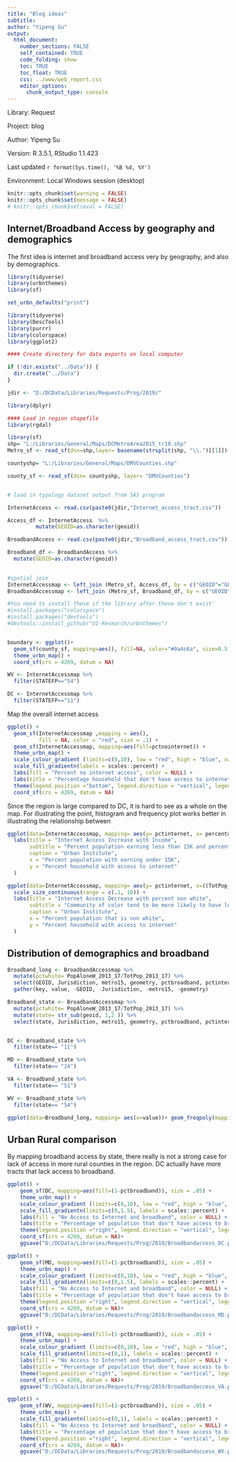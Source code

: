 ```yaml
---
title: "Blog ideas"
subtitle: 
author: "Yipeng Su"
output:
  html_document:
    number_sections: FALSE
    self_contained: TRUE
    code_folding: show
    toc: TRUE
    toc_float: TRUE
    css: ../www/web_report.css
    editor_options:
      chunk_output_type: console
---
```


<link rel="stylesheet" href="//fonts.googleapis.com/css?family=Lato" />

Library: Request

Project: blog

Author: Yipeng Su

Version: R 3.5.1, RStudio 1.1.423

Last updated `r format(Sys.time(), '%B %d, %Y')`

Environment: Local Windows session (desktop)

```r
knitr::opts_chunk$set(warning = FALSE)
knitr::opts_chunk$set(message = FALSE)
# knitr::opts_chunk$set(eval = FALSE)
```

## Internet/Broadband Access by geography and demographics

The first idea is internet and broadband access very by geography, and also by demographics. 

```r
library(tidyverse)
library(urbnthemes)
library(sf)

set_urbn_defaults("print")

library(tidyverse)
library(DescTools)
library(purrr)
library(colorspace)
library(ggplot2)

#### Create directory for data exports on local computer

if (!dir.exists("../Data")) {
  dir.create("../Data")
}

jdir <- "D:/DCData/Libraries/Requests/Prog/2019/"

library(dplyr)

#### Load in region shapefile
library(rgdal)

library(sf)
shp= "L:/Libraries/General/Maps/DCMetroArea2015_tr10.shp"
Metro_sf <- read_sf(dsn=shp,layer= basename(strsplit(shp, "\\.")[[1]])[1])

countyshp= "L:/Libraries/General/Maps/DMVCounties.shp"

county_sf <- read_sf(dsn= countyshp, layer= "DMVCounties")


# load in typology dataset output from SAS program

InternetAccess <- read.csv(paste0(jdir,"Internet_access_tract.csv")) 

Access_df <- InternetAccess  %>% 
         mutate(GEOID=as.character(geoid))

BroadbandAccess <- read.csv(paste0(jdir,"Broadband_access_tract.csv")) 

Broadband_df <- BroadbandAccess %>% 
  mutate(GEOID=as.character(geoid))
  

#spatial join
InternetAccessmap <- left_join (Metro_sf, Access_df, by = c("GEOID"="GEOID")) 
BroadbandAccessmap <- left_join (Metro_sf, Broadband_df, by = c("GEOID"="GEOID")) 

#You need to install these if the library after these don't exist'
#install.packages("colorspace")
#install.packages("devtools")
#devtools::install_github("UI-Research/urbnthemes")


boundary <- ggplot()+
  geom_sf(county_sf, mapping=aes(), fill=NA, color="#0a4c6a", size=0.5)+
  theme_urbn_map() +
  coord_sf(crs = 4269, datum = NA)

WV <- InternetAccessmap %>% 
  filter(STATEFP=="54") 

DC <- InternetAccessmap %>% 
  filter(STATEFP=="11") 

```

Map the overall internet access
```r
ggplot() +
  geom_sf(InternetAccessmap ,mapping = aes(),
          fill = NA, color = "red", size = .1) +
  geom_sf(InternetAccessmap, mapping=aes(fill=pctnointernet)) +
  theme_urbn_map() +
  scale_colour_gradient (limits=c(0,10), low = "red", high = "blue", na.value = "grey50", aesthetics = "colour")+
  scale_fill_gradientn(labels = scales::percent) +
  labs(fill = "Percent no internet access", color = NULL) +
  labs(title = "Percentage household that don't have access to internet") + 
  theme(legend.position ="bottom", legend.direction = "vertical", legend.text = element_text(size=8)) +
  coord_sf(crs = 4269, datum = NA)

```
Since the region is large compared to DC, it is hard to see as a whole on the map. For illustrating the point, histogram and frequency plot works better in illustrating the relationship between 
```r
ggplot(data=InternetAccessmap, mapping= aes(y= pctinternet, x= percentunder15K))+ geom_point(alpha=3/10)+
  labs(title = "Internet Access Increase with Income",
       subtitle = "Percent population earning less than 15K and percent having internet access",
       caption = "Urban Institute",
       x = "Percent population with earning under 15K",
       y = "Percent household with access to internet"
  )

ggplot(data=InternetAccessmap, mapping= aes(y= pctinternet, x=((TotPop_2013_17-PopAloneW_2013_17)/TotPop_2013_17) , size = TotPop_2013_17))+ geom_point(alpha=5/10)+
  scale_size_continuous(range = c(.1, 10)) +
  labs(title = "Internet Access Decrease with percent non white",
       subtitle = "Community of color tend to be more likely to have lower access of internet",
       caption = "Urban Institute",
       x = "Percent population that is non white",
       y = "Percent household with access to internet"
  )

```
## Distribution of demographics and broadband
```r

Broadband_long <- BroadbandAccessmap %>%
  mutate(pctwhite= PopAloneW_2013_17/TotPop_2013_17) %>% 
  select(GEOID, Jurisdiction, metro15, geometry, pctbroadband, pctinternet, percent100Kplus, pctwhite) %>% 
  gather(key, value, -GEOID, -Jurisdiction, -metro15, -geometry)

Broadband_state <- BroadbandAccessmap %>%
  mutate(pctwhite= PopAloneW_2013_17/TotPop_2013_17) %>% 
  mutate(state= str_sub(geoid, 1,2 )) %>% 
  select(state, Jurisdiction, metro15, geometry, pctbroadband, pctinternet, percent100Kplus, pctwhite) 


DC <- Broadband_state %>% 
  filter(state== "11")

MD <- Broadband_state %>% 
  filter(state== "24")

VA <- Broadband_state %>% 
  filter(state== "51")

WV <- Broadband_state %>% 
  filter(state== "54")

```

```r

ggplot(data=Broadband_long, mapping= aes(x=value))+ geom_freqpoly(mapping= aes(color= key), binwidth= 0.1)


```
## Urban Rural comparison

By mapping broadband access by state, there really is not a strong case for lack of access in more rural counties in the region. DC actually have more tracts that lack access to broadband. 
```r

ggplot() +
    geom_sf(DC, mapping=aes(fill=(1-pctbroadband)), size = .05) +
    theme_urbn_map() +
    scale_colour_gradient (limits=c(0,10), low = "red", high = "blue", na.value = "grey50", aesthetics = "colour")+
    scale_fill_gradientn(limits=c(0,1.5), labels = scales::percent) +
    labs(fill = "No Access to Internet and broadband", color = NULL) +
    labs(title = "Percentage of population that don't have access to broadband internet") + 
    theme(legend.position ="right", legend.direction = "vertical", legend.text = element_text(size=8)) +
    coord_sf(crs = 4269, datum = NA)+
    ggsave("D:/DCData/Libraries/Requests/Prog/2019/Broadbandaccess_DC.pdf", device = cairo_pdf)

ggplot() +
    geom_sf(MD, mapping=aes(fill=(1-pctbroadband)), size = .05) +
    theme_urbn_map() +
    scale_colour_gradient (limits=c(0,10), low = "red", high = "blue", na.value = "grey50", aesthetics = "colour")+
    scale_fill_gradientn(limits=c(0,1.5), labels = scales::percent) +
    labs(fill = "No Access to Internet and broadband", color = NULL) +
    labs(title = "Percentage of population that don't have access to broadband internet") + 
    theme(legend.position ="right", legend.direction = "vertical", legend.text = element_text(size=8)) +
    coord_sf(crs = 4269, datum = NA)+
    ggsave("D:/DCData/Libraries/Requests/Prog/2019/Broadbandaccess_MD.pdf", device = cairo_pdf)

ggplot() +
    geom_sf(VA, mapping=aes(fill=(1-pctbroadband)), size = .05) +
    theme_urbn_map() +
    scale_colour_gradient (limits=c(0,10), low = "red", high = "blue", na.value = "grey50", aesthetics = "colour")+
    scale_fill_gradientn(limits=c(0,1), labels = scales::percent) +
    labs(fill = "No Access to Internet and broadband", color = NULL) +
    labs(title = "Percentage of population that don't have access to broadband internet") + 
    theme(legend.position ="right", legend.direction = "vertical", legend.text = element_text(size=8)) +
    coord_sf(crs = 4269, datum = NA)+
    ggsave("D:/DCData/Libraries/Requests/Prog/2019/Broadbandaccess_VA.pdf", device = cairo_pdf)

ggplot() +
    geom_sf(WV, mapping=aes(fill=(1-pctbroadband)), size = .05) +
    theme_urbn_map() +
    scale_fill_gradientn(limits=c(0,1), labels = scales::percent) +
    labs(fill = "No Access to Internet and broadband", color = NULL) +
    labs(title = "Percentage of population that don't have access to broadband internet") + 
    theme(legend.position ="right", legend.direction = "vertical", legend.text = element_text(size=8)) +
    coord_sf(crs = 4269, datum = NA)+
    ggsave("D:/DCData/Libraries/Requests/Prog/2019/Broadbandaccess_WV.pdf", device = cairo_pdf)



```
